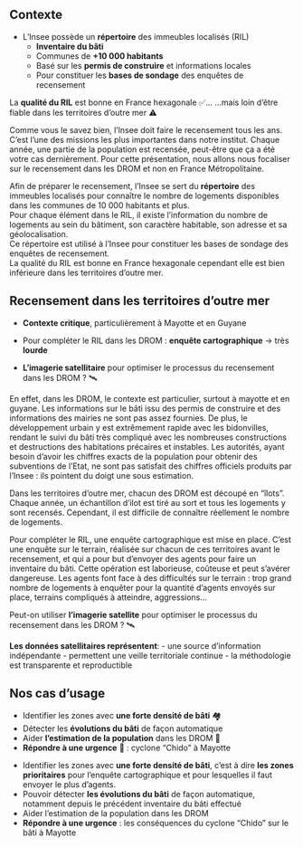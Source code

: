## Contexte

-   L'Insee possède un [**répertoire**]{.orange} des immeubles localisés (RIL)
    -   [**Inventaire du bâti**]{.blue2}
    -   Communes de [**+10 000 habitants**]{.orange}
    -   Basé sur les [**permis de construire**]{.blue2} et informations locales\
    -   Pour constituer les [**bases de sondage**]{.orange} des enquêtes de recensement

La [**qualité du RIL**]{.orange} est bonne en France hexagonale ✅... ...mais loin d'être fiable dans les territoires d'outre mer ⚠️

::: notes
Comme vous le savez bien, l'Insee doit faire le recensement tous les ans. C'est l'une des missions les plus importantes dans notre institut. Chaque année, une partie de la population est recensée, peut-être que ça a été votre cas dernièrement. Pour cette présentation, nous allons nous focaliser sur le recensement dans les DROM et non en France Métropolitaine.

Afin de préparer le recensement, l'Insee se sert du [**répertoire**]{.orange} des immeubles localisés pour connaître le nombre de logements disponibles dans les communes de 10 000 habitants et plus.\
Pour chaque élément dans le RIL, il existe l'information du nombre de logements au sein du bâtiment, son caractère habitable, son adresse et sa géolocalisation.\
Ce répertoire est utilisé à l'Insee pour constituer les bases de sondage des enquêtes de recensement.\
La qualité du RIL est bonne en France hexagonale cependant elle est bien inférieure dans les territoires d'outre mer.
:::

## Recensement dans les territoires d'outre mer

-   [**Contexte critique**]{.orange}, particulièrement à Mayotte et en Guyane

-   Pour compléter le RIL dans les DROM : [**enquête cartographique**]{.blue2} → très [**lourde**]{.orange}

-   [**L'imagerie satellitaire**]{.blue2} pour optimiser le processus du recensement dans les DROM ? 🛰️

::: notes
En effet, dans les DROM, le contexte est particulier, surtout à mayotte et en guyane. Les informations sur le bâti issu des permis de construire et des informations des mairies ne sont pas assez fournies. De plus, le développement urbain y est extrêmement rapide avec les bidonvilles, rendant le suivi du bâti très compliqué avec les nombreuses constructions et destructions des habitations précaires et instables. Les autorités, ayant besoin d'avoir les chiffres exacts de la population pour obtenir des subventions de l'Etat, ne sont pas satisfait des chiffres officiels produits par l'Insee : ils pointent du doigt une sous estimation.

Dans les territoires d'outre mer, chacun des DROM est découpé en "îlots". Chaque année, un échantillon d'ilot est tiré au sort et tous les logements y sont recensés. Cependant, il est difficile de connaître réellement le nombre de logements.

Pour compléter le RIL, une enquête cartographique est mise en place. C'est une enquête sur le terrain, réalisée sur chacun de ces territoires avant le recensement, et qui a pour but d'envoyer des agents pour faire un inventaire du bâti. Cette opération est laborieuse, coûteuse et peut s'avérer dangereuse. Les agents font face à des difficultés sur le terrain : trop grand nombre de logements à enquêter pour la quantité d'agents envoyés sur place, terrains compliqués à atteindre, aggressions...

Peut-on utiliser [**l'imagerie satellite**]{.orange} pour optimiser le processus du recensement dans les DROM ? 🛰️

[**Les données satellitaires représentent**]{.orange}: - une source d'information indépendante - permettent une veille territoriale continue - la méthodologie est transparente et reproductible
:::

## Nos cas d'usage

-   Identifier les zones avec [**une forte densité de bâti**]{.blue2} 🏘️\
-   Détecter les [**évolutions du bâti**]{.orange} de façon automatique\
-   Aider [**l'estimation de la population**]{.blue2} dans les DROM 👥\
-   [**Répondre à une urgence**]{.red2} 🚨 : cyclone "Chido" à Mayotte

::: notes
-   Identifier les zones avec [**une forte densité de bâti**]{.blue2}, c'est à dire [**les zones prioritaires**]{.blue2} pour l'enquête cartographique et pour lesquelles il faut envoyer le plus d'agents.
-   Pouvoir détecter [**les évolutions du bâti**]{.blue2} de façon automatique, notamment depuis le précédent inventaire du bâti effectué\
-   Aider l'estimation de la population dans les DROM\
-   [**Répondre à une urgence**]{.red2} : les conséquences du cyclone "Chido" sur le bâti à Mayotte
:::